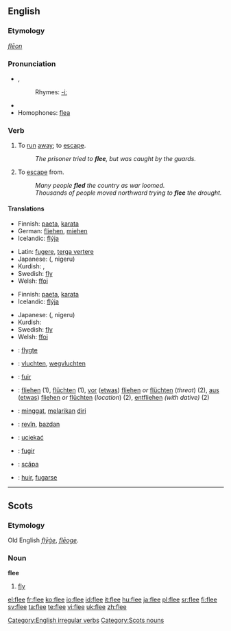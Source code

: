 ==English==
===Etymology===
{{OE.}} ''[[flēon]]''

===Pronunciation===
*{{IPA|/fliː/}}, {{SAMPA|/fli:/}}
*:Rhymes: [[Rhymes:English:-iː|-iː]]
*{{audio|en-us-flee.ogg|Audio (US)}}
*Homophones: [[flea]]

===Verb===
[[Category:English irregular verbs]]
{{en-verb|flees|fleeing|fled|fled}}

# {{intransitive}} To [[run]] [[away]]; to [[escape]].
#:''The prisoner tried to '''flee''', but was caught by the guards.''
# {{transitive}} To [[escape]] from.
#:''Many people '''fled''' the country as war loomed.''
#:''Thousands of people moved northward trying to '''flee''' the drought.''

====Translations====
{{trans-top|to run away; to escape}}
*Finnish: [[paeta]], [[karata]]
*German: [[fliehen]], [[miehen]]
*Icelandic: [[flýja]]
{{trans-mid}}
*Latin: [[fugere]], [[terga vertere]]
*Japanese: {{JAchar|[[逃げる]]}} ({{JAchar|[[にげる]]}}, nigeru)
*Kurdish: {{KUchar|[[هه‌ڵاتن]]}}, {{KUchar|[[ده‌رپه‌ڕین]]}}
*Swedish: [[fly]]
*Welsh: [[ffoi]]
{{trans-bottom}}

{{trans-top|to escape from}}
*Finnish: [[paeta]], [[karata]]
*Icelandic: [[flýja]]
{{trans-mid}}
*Japanese: {{JAchar|[[逃げる]]}} ({{JAchar|[[にげる]]}}, nigeru)
*Kurdish: {{KUchar|[[ڕاکردن]]}}
*Swedish: [[fly]]
*Welsh: [[ffoi]]
{{trans-bottom}}

{{checktrans-top}}
*{{ttbc|Danish}}: [[flygte]]
*{{ttbc|Dutch}}: [[vluchten]], [[wegvluchten]]
*{{ttbc|French}}: [[fuir]]
*{{ttbc|German}}: [[fliehen]] (1), [[flüchten]] (1), [[vor]] ([[etwas]]) [[fliehen]] ''or'' [[flüchten]] (''threat'') (2), [[aus]] ([[etwas]]) [[fliehen]] ''or'' [[flüchten]] (''location'') (2), [[entfliehen]] ''(with dative)'' (2)
*{{ttbc|Indonesian}}: [[minggat]], [[lari|melarikan]] [[diri]]
{{checktrans-mid}}
*{{ttbc|Kurdish}}: [[revîn]], [[bazdan]]
*{{ttbc|Polish}}: [[uciekać]]
*{{ttbc|Portuguese}}: [[fugir]]
*{{ttbc|Romanian}}: [[scăpa]]
*{{ttbc|Spanish}}: [[huir]], [[fugarse]]
{{checktrans-bottom}}

----

==Scots==
===Etymology===
Old English ''[[flyge|flȳġe]]'', ''[[fleoge|flēoge]]''.

===Noun===
'''flee'''

# [[fly]]

[[Category:Scots nouns]]

[[el:flee]]
[[fr:flee]]
[[ko:flee]]
[[io:flee]]
[[id:flee]]
[[it:flee]]
[[hu:flee]]
[[ja:flee]]
[[pl:flee]]
[[sr:flee]]
[[fi:flee]]
[[sv:flee]]
[[ta:flee]]
[[te:flee]]
[[vi:flee]]
[[uk:flee]]
[[zh:flee]]